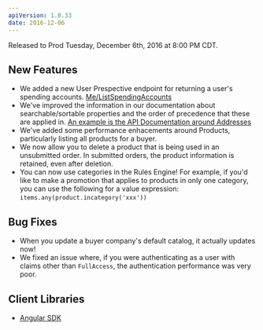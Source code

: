 ```yaml
---
apiVersion: 1.0.33
date: 2016-12-06
---
```


Released to Prod Tuesday, December 6th, 2016 at 8:00 PM CDT.

## New Features

- We added a new User Prespective endpoint for returning a user's spending accounts. [Me/ListSpendingAccounts](https://documentation.ordercloud.io/api-reference#MeSpendingAccounts)
- We've improved the information in our documentation about searchable/sortable properties and the order of precedence that these are applied in. [An example is the API Documentation around Addresses](https://documentation.ordercloud.io/api-reference#MeAddresses)
- We've added some performance enhacements around Products, particularly listing all products for a buyer.
- We now allow you to delete a product that is being used in an unsubmitted order. In submitted orders, the product information is retained, even after deletion.
- You can now use categories in the Rules Engine! For example, if you'd like to make a promotion that applies to products in only one category, you can use the following for a value expression: `items.any(product.incategory('xxx'))`

## Bug Fixes

- When you update a buyer company's default catalog, it actually updates now!
- We fixed an issue where, if you were authenticating as a user with claims other than `FullAccess`, the authentication performance was very poor.

## Client Libraries

- [Angular SDK](https://github.com/ordercloud-api/angular-sdk/releases/tag/v1.0.25-prerelease)
